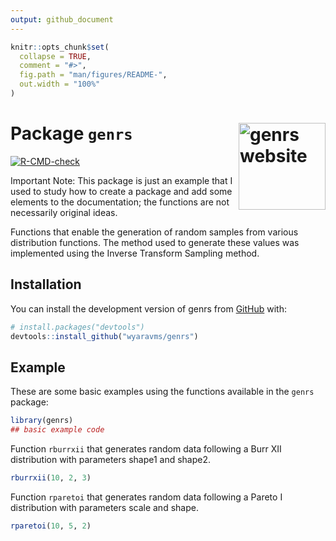 ```yaml
---
output: github_document
---
```


<!-- README.md is generated from README.Rmd. Please edit that file -->

```r
knitr::opts_chunk$set(
  collapse = TRUE,
  comment = "#>",
  fig.path = "man/figures/README-",
  out.width = "100%"
)
```

# Package `genrs` <a href="https://wyaravms.github.io/genrs/"><img src="man/figures/logo.png" align="right" height="139" alt="genrs website" /></a>

<!-- badges: start -->
[![R-CMD-check](https://github.com/wyaravms/genrs/actions/workflows/R-CMD-check.yaml/badge.svg)](https://github.com/wyaravms/genrs/actions/workflows/R-CMD-check.yaml)
<!-- badges: end -->

Important Note: This package is just an example that I used to study how to create a package and add some elements to the documentation; the functions are not necessarily original ideas.

Functions that enable the generation of random samples from various distribution functions. The method used to generate these values was implemented using the Inverse Transform Sampling method.

## Installation

You can install the development version of genrs from [GitHub](https://github.com/) with:

``` r
# install.packages("devtools")
devtools::install_github("wyaravms/genrs")
```

## Example

These are some basic examples using the functions available in the `genrs` package:

```r
library(genrs)
## basic example code
```

Function `rburrxii` that generates random data following a Burr XII distribution with parameters shape1 and shape2.

```r
rburrxii(10, 2, 3)
```

Function `rparetoi` that generates random data following a Pareto I distribution with parameters scale and shape.

```r
rparetoi(10, 5, 2)
```
